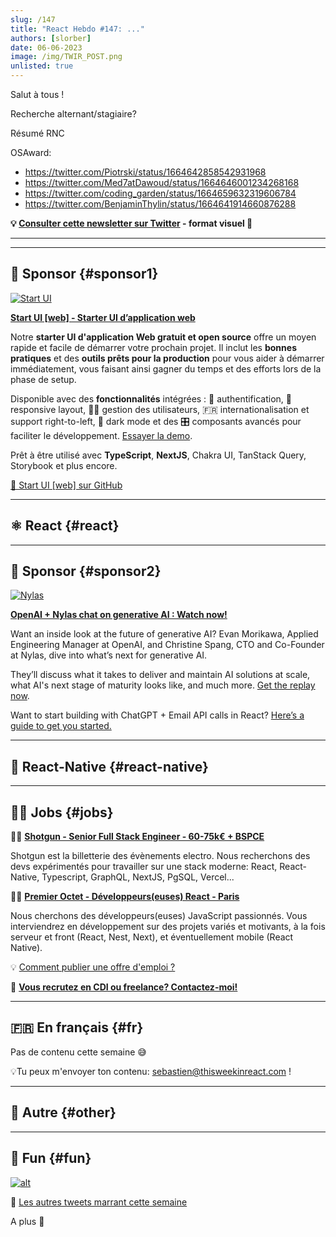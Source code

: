 ```yaml
---
slug: /147
title: "React Hebdo #147: ..."
authors: [slorber]
date: 06-06-2023
image: /img/TWIR_POST.png
unlisted: true
---
```


Salut à tous !

Recherche alternant/stagiaire?

Résumé RNC

OSAward:

- https://twitter.com/Piotrski/status/1664642858542931968
- https://twitter.com/Med7atDawoud/status/1664646001234268168
- https://twitter.com/coding_garden/status/1664659632319606784
- https://twitter.com/BenjaminThylin/status/1664641914660876288

<Todo />

<!-- truncate -->

**💡 [Consulter cette newsletter sur Twitter](https://slo.im/thread) - format visuel 🎨**

---


<Support />

---

## 💸 Sponsor {#sponsor1}

[![Start UI](/emails/issues/144/start_ui.jpg)](http://web.start-ui.com?utm_source=newsletter&utm_term=this-week-in-react)

**[Start UI [web] - Starter UI d’application web](https://github.com/BearStudio/start-ui-web/?utm_source=newsletter&utm_term=this-week-in-react)**

Notre **starter UI d'application Web gratuit et open source** offre un moyen rapide et facile de démarrer votre prochain projet. Il inclut les **bonnes pratiques** et des **outils prêts pour la production** pour vous aider à démarrer immédiatement, vous faisant ainsi gagner du temps et des efforts lors de la phase de setup.

Disponible avec des **fonctionnalités** intégrées : 🔐 authentification, 📱responsive layout, 🧑‍💻 gestion des utilisateurs, 🇫🇷 internationalisation et support right-to-left, 🌚 dark mode et des 🎛 composants avancés pour faciliter le développement. [Essayer la demo](http://demo.start-ui.com/).

Prêt à être utilisé avec **TypeScript**, **NextJS**, Chakra UI, TanStack Query, Storybook et plus encore.

[🚀 Start UI [web] sur GitHub](http://web.start-ui.com?utm_source=newsletter&utm_term=this-week-in-react)

---

## ⚛️ React {#react}

<Todo />

<SubscribeFormEmbed placement="middle" />

---

## 💸 Sponsor {#sponsor2}

[![Nylas](/emails/issues/147/Nylas.png)](https://info.nylas.com/firesidechat-openai-registrationpage.html?utm_source=twir&utm_medium=sponsoredemail&utm_campaign=FY23Q2-TWIR-2P&utm_content=2023-06-07-Issue-openaireplay)

**[OpenAI + Nylas chat on generative AI : Watch now!](https://info.nylas.com/firesidechat-openai-registrationpage.html?utm_source=twir&utm_medium=sponsoredemail&utm_campaign=FY23Q2-TWIR-2P&utm_content=2023-06-07-Issue-openaireplay)**

Want an inside look at the future of generative AI? Evan Morikawa, Applied Engineering Manager at OpenAI, and Christine Spang, CTO and Co-Founder at Nylas, dive into what’s next for generative AI.

They’ll discuss what it takes to deliver and maintain AI solutions at scale, what AI's next stage of maturity looks like, and much more. [Get the replay now](https://info.nylas.com/firesidechat-openai-registrationpage.html?utm_source=twir&utm_medium=sponsoredemail&utm_campaign=FY23Q2-TWIR-2P&utm_content=2023-06-07-Issue-openaireplay).

Want to start building with ChatGPT + Email API calls in React? [Here’s a guide to get you started.](https://www.nylas.com/blog/how-to-build-with-nylas-using-chatgpt/?utm_source=twir&utm_medium=sponsoredemail&utm_campaign=FY23Q2-TWIR-2P&utm_content=2023-06-07-Issue-chatgptblog)

---

## 📱 React-Native {#react-native}

<Todo />

---

## 🧑‍💻 Jobs {#jobs}

🧑‍💼 [**Shotgun - Senior Full Stack Engineer - 60-75k€ + BSPCE**](https://shotgun.teamtailor.com/jobs/1981578-senior-full-stack-engineer)

Shotgun est la billetterie des évènements electro. Nous recherchons des devs expérimentés pour travailler sur une stack moderne: React, React-Native, Typescript, GraphQL, NextJS, PgSQL, Vercel...

🧑‍💼 [**Premier Octet - Développeurs(euses) React - Paris**](https://www.premieroctet.com/jobs)

Nous cherchons des développeurs(euses) JavaScript passionnés. Vous interviendrez en développement sur des projets variés et motivants, à la fois serveur et front (React, Nest, Next), et éventuellement mobile (React Native).

💡 [Comment publier une offre d'emploi ?](https://thisweekinreact.com/fr/sponsor)

🏢 **[Vous recrutez en CDI ou freelance? Contactez-moi!](https://qq4ph6n1rk0.typeform.com/to/qjSZ38dQ#email={{subscriber.email_address}})**

---

## 🇫🇷 En français {#fr}

Pas de contenu cette semaine 😅

💡Tu peux m'envoyer ton contenu: [sebastien@thisweekinreact.com](mailto:sebastien@thisweekinreact.com?subject=Contenu%20en%20fran%C3%A7ais) !

<Todo />

---

## 🔀 Autre {#other}

<Todo />

---

## 🤭 Fun {#fun}

<Todo />

[![alt](/emails/issues/122/meme.jpg)](https://twitter.com/TODOTODOTODOTODOTODOTODOTODOTODOTODOTODO)

🤣 [Les autres tweets marrant cette semaine](https://twitter.com/TODOTODOTODOTODOTODOTODOTODOTODOTODOTODO)

A plus 👋
